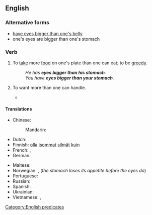 ==English==

===Alternative forms===
* [[have eyes bigger than one's belly]] {{qualifier|UK}}
* one's eyes are bigger than one's stomach

===Verb===
{{en-verb|head=[[have]] [[eyes]] [[bigger]] [[than]] one's [[stomach]]|has eyes bigger than one's stomach|having eyes bigger than one's stomach|had eyes bigger than one's stomach}}

# {{context|idiomatic|lang=en}} To [[take]] more [[food]] on one's plate than one can eat; to be [[greedy]].
#: ''He has '''eyes bigger than his stomach'''.''
#: ''You have '''eyes bigger than your stomach'''.''
# {{context|idiomatic|lang=en}} To want more than one can handle.
#* {{quote-book|title=Bookkeeping For Dummies| page=75| books.google.com/books?isbn=1742469973| author=Veechi Curtis, Lynley Averis| year=2010| passage=When choosing software, don't '''have eyes bigger than your stomach'''. Rather, stick to whatever level of software you need, and no more.}}

====Translations====
{{trans-top|take more food than one can eat}}
* Chinese:
*: Mandarin: {{t|cmn|眼大肚子小|tr=yǎn dà dùzi xiǎo|sc=Hani}}
* Dutch: {{t|nl|ogen groter dan je maag hebben}}
* Finnish: [[olla#Finnish|olla]] [[isommat]] [[silmät]] [[kuin#Finnish|kuin]] {{t+|fi|vatsa}}
* French: {{t|fr|avoir les yeux plus grands que le ventre}}, {{t|fr|avoir les yeux plus gros que le ventre}}
* German: {{t|de|Augen größer als der Magen haben}}
{{trans-mid}}
* Maltese: {{t|mt|għandu għajnejh akbar minn żaqqu}}
* Norwegian: {{t-|no|øynene er større enn magen}}, {{t-|no|magen blir fortere mett enn øynene}} (''the stomach loses its appetite before the eyes do'')
* Portuguese: {{t|pt|ter os olhos maiores que a boca}}
* Russian: {{t|ru|одни глаза не сыты|tr=odní glazá ne sýty}}
* Spanish: {{t-|es|comer con los ojos}}
* Ukrainian: {{t|uk|очима все з’їв би|sc=Cyrl}}
* Vietnamese: {{t|vi|con mắt lớn hơn cái bụng}}, {{t|vi|no bụng đói con mắt}}
{{trans-bottom}}

[[Category:English predicates]]